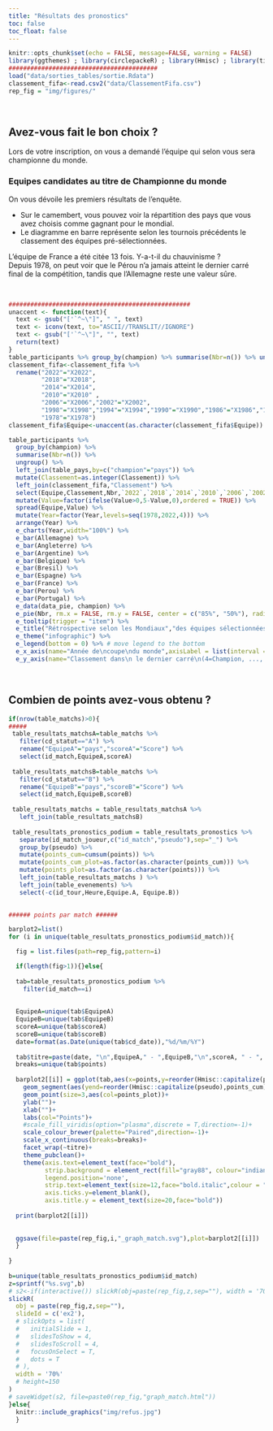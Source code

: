 ```yaml
---
title: "Résultats des pronostics"
toc: false
toc_float: false
---
```


```r
knitr::opts_chunk$set(echo = FALSE, message=FALSE, warning = FALSE)
library(ggthemes) ; library(circlepackeR) ; library(Hmisc) ; library(tidyverse) ; library(echarts4r) ; library(magrittr) ; library(data.tree) ; library(flexdashboard) ; library(lubridate) ; suppressPackageStartupMessages(library(googleVis)) ; library(ggpubr) ; library(echarts4r) ; library(gganimate) ; library(ggpubr) ; library(tweenr) ; library(viridis) ; library(magick) ; library(animation) ; library(slickR) ; library(svglite) ; library(htmlwidgets) ;
#########################################
load("data/sorties_tables/sortie.Rdata")
classement_fifa<-read.csv2("data/ClassementFifa.csv")
rep_fig = "img/figures/"
```

<br>

## Avez-vous fait le bon choix ?


Lors de votre inscription, on vous a demandé l'équipe qui selon vous sera championne du monde.
<br>

### Equipes candidates au titre de Championne du monde


On vous dévoile les premiers résultats de l'enquête.  

* Sur le camembert, vous pouvez voir la répartition des pays que vous avez choisis comme gagnant pour le mondial.  
* Le diagramme en barre représente selon les tournois précédents le classement des équipes pré-sélectionnées.  

L'équipe de France a été citée 13 fois. Y-a-t-il du chauvinisme ?  
Depuis 1978, on peut voir que le Pérou n'a jamais atteint le dernier carré final de la compétition, tandis que l'Allemagne reste une valeur sûre.

<br>

```r

##################################################
unaccent <- function(text){
  text <- gsub("['`^~\"]", " ", text)
  text <- iconv(text, to="ASCII//TRANSLIT//IGNORE")
  text <- gsub("['`^~\"]", "", text)
  return(text)
}
table_participants %>% group_by(champion) %>% summarise(Nbr=n()) %>% ungroup()->data_pie
classement_fifa<-classement_fifa %>%  
  rename("2022"="X2022",
         "2018"="X2018",
         "2014"="X2014",
         "2010"="X2010" ,
         "2006"="X2006","2002"="X2002",
         "1998"="X1998","1994"="X1994","1990"="X1990","1986"="X1986","1982"="X1982",
         "1978"="X1978")
classement_fifa$Equipe<-unaccent(as.character(classement_fifa$Equipe))

table_participants %>%   
  group_by(champion) %>% 
  summarise(Nbr=n()) %>% 
  ungroup() %>% 
  left_join(table_pays,by=c("champion"="pays")) %>% 
  mutate(Classement=as.integer(Classement)) %>% 
  left_join(classement_fifa,"Classement") %>% 
  select(Equipe,Classement,Nbr,`2022`,`2018`,`2014`,`2010`,`2006`,`2002`,`1998`,`1994`,`1990`,`1986`,`1982`,`1978`) %>% gather(Year,Value,`2022`,`2018`,`2014`,`2010`,`2006`,`2002`,`1998`,`1994`,`1990`,`1986`,`1982`,`1978`) %>% 
  mutate(Value=factor(ifelse(Value>0,5-Value,0),ordered = TRUE)) %>% 
  spread(Equipe,Value) %>%
  mutate(Year=factor(Year,levels=seq(1978,2022,4))) %>% 
  arrange(Year) %>% 
  e_charts(Year,width="100%") %>% 
  e_bar(Allemagne) %>% 
  e_bar(Angleterre) %>% 
  e_bar(Argentine) %>% 
  e_bar(Belgique) %>% 
  e_bar(Bresil) %>% 
  e_bar(Espagne) %>% 
  e_bar(France) %>% 
  e_bar(Perou) %>% 
  e_bar(Portugal) %>% 
  e_data(data_pie, champion) %>% 
  e_pie(Nbr, rm.x = FALSE, rm.y = FALSE, center = c("85%", "50%"), radius = c(0, 30)) %>% 
  e_tooltip(trigger = "item") %>% 
  e_title("Rétrospective selon les Mondiaux","des équipes sélectionnées par les pronostiqueurs\n et occurences",right="right") %>% 
  e_theme("infographic") %>% 
  e_legend(bottom = 0) %>% # move legend to the bottom
  e_x_axis(name="Année de\ncoupe\ndu monde",axisLabel = list(interval = 0, rotate = 45)) %>% 
  e_y_axis(name="Classement dans\n le dernier carré\n(4=Champion, ..., 1=4eme)",show=TRUE,axisLabel = list(interval = 0)) 
```

<br>

## Combien de points avez-vous obtenu ?



```r

if(nrow(table_matchs)>0){
#####
 table_resultats_matchsA=table_matchs %>% 
   filter(cd_statut=="A") %>% 
   rename("EquipeA"="pays","scoreA"="Score") %>%
   select(id_match,EquipeA,scoreA)
 
 table_resultats_matchsB=table_matchs %>% 
   filter(cd_statut=="B") %>% 
   rename("EquipeB"="pays","scoreB"="Score") %>%
   select(id_match,EquipeB,scoreB)
 
 table_resultats_matchs = table_resultats_matchsA %>% 
   left_join(table_resultats_matchsB)
 
 table_resultats_pronostics_podium = table_resultats_pronostics %>% 
   separate(id_match_joueur,c("id_match","pseudo"),sep="_") %>%
   group_by(pseudo) %>% 
   mutate(points_cum=cumsum(points)) %>% 
   mutate(points_cum_plot=as.factor(as.character(points_cum))) %>% 
   mutate(points_plot=as.factor(as.character(points))) %>% 
   left_join(table_resultats_matchs ) %>% 
   left_join(table_evenements) %>% 
   select(-c(id_tour,Heure,Equipe.A, Equipe.B))
   

###### points par match ######

barplot2=list()
for (i in unique(table_resultats_pronostics_podium$id_match)){

  fig = list.files(path=rep_fig,pattern=i)

  if(length(fig>1)){}else{
    
  tab=table_resultats_pronostics_podium %>% 
    filter(id_match==i)
  
  
  EquipeA=unique(tab$EquipeA)
  EquipeB=unique(tab$EquipeB)
  scoreA=unique(tab$scoreA)
  scoreB=unique(tab$scoreB)
  date=format(as.Date(unique(tab$cd_date)),"%d/%m/%Y")
  
  tab$titre=paste(date, "\n",EquipeA," - ",EquipeB,"\n",scoreA, " - ", scoreB,sep="")
  breaks=unique(tab$points) 
  
  barplot2[[i]] = ggplot(tab,aes(x=points,y=reorder(Hmisc::capitalize(pseudo),points)))+
    geom_segment(aes(yend=reorder(Hmisc::capitalize(pseudo),points_cum)),xend=0,col="gray50")+
    geom_point(size=3,aes(col=points_plot))+
    ylab("")+
    xlab("")+
    labs(col="Points")+
    #scale_fill_viridis(option="plasma",discrete = T,direction=-1)+
    scale_colour_brewer(palette="Paired",direction=-1)+
    scale_x_continuous(breaks=breaks)+
    facet_wrap(~titre)+
    theme_pubclean()+
    theme(axis.text=element_text(face="bold"),
          strip.background = element_rect(fill="gray88", colour="indianred3",size=1),
          legend.position='none',
          strip.text=element_text(size=12,face="bold.italic",colour = "blue4"),
          axis.ticks.y=element_blank(),
          axis.title.y = element_text(size=20,face="bold"))
  
  print(barplot2[[i]])
  
 
  ggsave(file=paste(rep_fig,i,"_graph_match.svg"),plot=barplot2[[i]])
  }
  
}
 
b=unique(table_resultats_pronostics_podium$id_match)
z=sprintf("%s.svg",b)
# s2<-if(interactive()) slickR(obj=paste(rep_fig,z,sep=""), width = '70%')
slickR(
  obj = paste(rep_fig,z,sep=""),
  slideId = c('ex2'),
  # slickOpts = list(
  #   initialSlide = 1,
  #   slidesToShow = 4,
  #   slidesToScroll = 4,
  #   focusOnSelect = T,
  #   dots = T
  # ),
  width = '70%'
  # height=150
)
# saveWidget(s2, file=paste0(rep_fig,"graph_match.html"))
}else{ 
  knitr::include_graphics("img/refus.jpg")
  }
```





<!-- <br> -->

<!-- ```{r,graph pronostics,results='asis', cache=TRUE, warning=FALSE,message=FALSE}  -->
<!-- ###################################################### -->
<!-- table_resultats_pronostics %>%  -->
<!--   separate(id_match_joueur,c("id_match","pseudo"),sep="_") %>%  -->
<!--   left_join(table_evenements %>%  -->
<!--               mutate(cd_date=as.character(cd_date), -->
<!--                      Heure=as.character(Heure)) %>%  -->
<!--               select(id_match,cd_date,Heure),by="id_match") %>%  -->
<!--   # unite(datetime,c("cd_date","Heure")) %>% -->
<!--   mutate(datetime=ymd(cd_date)) %>%  -->
<!--    mutate(datetime=ymd(cd_date)) %>%  -->
<!--   arrange(datetime)->pronostics -->

<!-- pronostics %>%  -->
<!--   select(pseudo,datetime,points) %>%  -->
<!--   group_by(pseudo,datetime) %>%  -->
<!--   mutate(points=sum(points)) %>%  -->
<!--   ungroup() %>%   distinct() %>%  -->
<!--   arrange(pseudo) %>%  -->
<!--   group_by(pseudo) %>%  -->
<!--   mutate(PtsCum = cumsum(points)) %>%  -->
<!--   arrange(pseudo) %>%  -->
<!--   select(pseudo,datetime,PtsCum) %>%   -->
<!--   ungroup() %>%   -->
<!--   as.data.frame() %>%  -->
<!--   distinct() ->pronostics -->

<!-- M<-gvisMotionChart(pronostics, idvar='pseudo', timevar='datetime',options=list(showYMetricPicker=F,showXMetricPicker=F,showAdvancedPanel=F))   -->
<!-- print(M,"chart") -->
<!-- ``` -->

<!-- <br> -->


